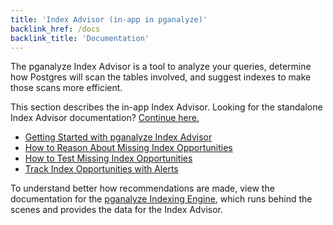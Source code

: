 ```yaml
---
title: 'Index Advisor (in-app in pganalyze)'
backlink_href: /docs
backlink_title: 'Documentation'
---
```


The pganalyze Index Advisor is a tool to analyze your queries, determine how Postgres
will scan the tables involved, and suggest indexes to make those scans more efficient.

This section describes the in-app Index Advisor. Looking for the standalone
Index Advisor documentation? [Continue here.](/docs/index-advisor/standalone)

 * [Getting Started with pganalyze Index Advisor](/docs/index-advisor/getting-started)
 * [How to Reason About Missing Index Opportunities](/docs/index-advisor/reason-about-opportunities)
 * [How to Test Missing Index Opportunities](/docs/index-advisor/test-opportunities)
 * [Track Index Opportunities with Alerts](/docs/index-advisor/checks-and-alerts)
 
To understand better how recommendations are made, view the documentation for
the [pganalyze Indexing Engine](/docs/indexing-engine), which runs behind the
scenes and provides the data for the Index Advisor.
